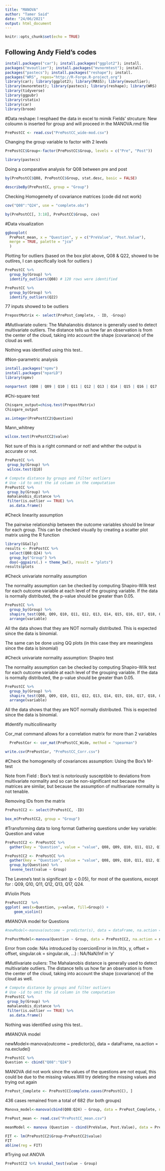 ```yaml
---
title: "MANOVA"
author: "Tamer Said"
date: "24/06/2021"
output: html_document
---
```


```r
knitr::opts_chunk$set(echo = TRUE)
```

## Following Andy Field's codes 

```r
install.packages("car"); install.packages("ggplot2"); install.
packages("mvoutlier"); install.packages("mvnormtest"); install.
packages("pastecs"); install.packages("reshape"); install.
packages("WRS", repos="http://R-Forge.R-project.org")
library(car); library(ggplot2); library(MASS); library(mvoutlier);
library(mvnormtest); library(pastecs); library(reshape); library(WRS)
library(tidyverse)
library(ggpubr)
library(rstatix)
library(car)
library(broom)
```

#Data reshape: I resphaed the data in excel to mimik Fields' strcuture: New coloumn is inserted for group and will proceed in the MANOVA.rmd file

```r
PrePostCC <- read.csv("PrePostCC_wide-mod.csv")
```

Changing the group variable to factor with 2 levels

```r
PrePostCC$Group<-factor(PrePostCC$Group, levels = c("Pre", "Post"))
```

```r
library(pastecs)
```

Doing a comparative analysis for Q08 between pre and post
```r
by(PrePostCC$Q08, PrePostCC$Group, stat.desc, basic = FALSE)
```

```r
describeBy(PrePostCC, group = "Group")
```

Checking Homogeneity of covariance matrices (code did not work)

```r
cov("Q08":"Q24", use = "complete.obs")
```


```r
by(PrePostCC[, 3:18], PrePostCC$Group, cov)
```

#Data visualization

```r
ggboxplot(
  PrePost_mean, x = "Question", y = c("PreValue", "Post.Value"), 
  merge = TRUE, palette = "jco"
  )
```

Plotting for outliers (based on the box plot above, Q08 & Q22, showed to be outlires, I can specifically look for outliers )


```r
PrePostCC %>%
  group_by(Group) %>%
  identify_outliers(Q08) # 120 rows were identified
```

```r
PrePostCC %>%
  group_by(Group) %>%
  identify_outliers(Q22)
```
77 inputs showed to be outliers

```r
PrepostMatrix <- select(PrePost_Complete, - ID, -Group)
```


#Mutlivariate ouliers: 
The Mahalanobis distance is generally used to detect multivariate outliers. The distance tells us how far an observation is from the center of the cloud, taking into account the shape (covariance) of the cloud as well.

Nothing was identified using this test..

#Non-parametric analysis

```r
install.packages("npmv")
install.packages("nparLD")
library(npmv)
```


```r
nonpartest (Q08 | Q09 | Q10 | Q11 | Q12 | Q13 | Q14 | Q15 | Q16 | Q17  | Q18 | Q19 | Q20 | Q21 | Q22 | Q24 ~ Group, data =PrePostCC, permreps = 1000)
```


#Chi-square test

```r
Chisqare_output=chisq.test(PrepostMatrix)
Chisqare_output
```

```r
as.integer(PrePostCC2$Question)
```


Mann_whitney
```r

wilcox.test(PrePostCC2$value)
```
Not sure of this is a right command or not! and whther the output is accurate or not. 

```r
PrePostCC %>%
 group_by(Group) %>% 
 wilcox.test(Q10)
```



```r
# Compute distance by groups and filter outliers
# Use -id to omit the id column in the computation
PrePostCC %>%
 group_by(Group) %>%
 mahalanobis_distance %>%
 filter(is.outlier == TRUE) %>%
  as.data.frame()
```

#Check linearity assumption

The pairwise relationship between the outcome variables should be linear for each group. This can be checked visually by creating a scatter plot matrix using the R function

```r
library(GGally)
results <- PrePostCC %>%
  select(Q08:Q24) %>%
  group_by("Group") %>%
  doo(~ggpairs(.) + theme_bw(), result = "plots")
results$plots
```


#Check univariate normality assumption

The normality assumption can be checked by computing Shapiro-Wilk test for each outcome variable at each level of the grouping variable. If the data is normally distributed, the p-value should be greater than 0.05.

```r
PrePostCC %>%
  group_by(Group) %>%
  shapiro_test(Q08, Q09, Q10, Q11, Q12, Q13, Q14, Q15, Q16, Q17, Q18, Q19, Q20, Q21, Q22, Q24) %>%
  arrange(variable)
```

All the data shows that they are NOT normally distributed. This is expected since the data is binomial. 

The same can be done using QQ plots (in this case they are meaningless since the data is binomial)

#Check univariate normality assumption: Shapiro test

The normality assumption can be checked by computing Shapiro-Wilk test for each outcome variable at each level of the grouping variable. If the data is normally distributed, the p-value should be greater than 0.05.

```r
PrePostCC %>%
  group_by(Group) %>%
  shapiro_test(Q08, Q09, Q10, Q11, Q12, Q13, Q14, Q15, Q16, Q17, Q18, Q19, Q20, Q21, Q22, Q24) %>%
  arrange(variable)
```

All the data shows that they are NOT normally distributed. This is expected since the data is binomial. 



#Identify multicollinearity


Cor_mat command allows for a correlation matrix for more than 2 variables
```r
  PrePostCor <- cor_mat(PrePostCC_Wide, method = "spearman")
```

```r
write.csv(PrePostCor, "PrePostCC_Corr.csv")
```

#Check the homogeneity of covariances assumption:
Using the Box’s M-test

Note from Field : Box’s test is notoriously susceptible
to deviations from multivariate normality and so can be non-significant not because the matrices are similar, but because the assumption of multivariate normality is not tenable.

Removing IDs from the matrix
```r
PrePostCC2 <- select(PrePostCC, -ID)
```


```r
box_m(PrePostCC2, group = "Group")
```

#Transforming data to long format
Gathering questions under key variable: Question and value

```r
PrePostCC2 <- PrePostCC %>% 
  gather(key = "Question", value = "value", Q08, Q09, Q10, Q11, Q12, Q13, Q14, Q15, Q16, Q17, Q18, Q19, Q20, Q21, Q22, Q24)
```



```r
PrePostCC2 <- PrePostCC %>% 
  gather(key = "Question", value = "value", Q08, Q09, Q10, Q11, Q12, Q13, Q14, Q15, Q16, Q17, Q18, Q19, Q20, Q21, Q22, Q24) %>%
  group_by(Question) %>%
  levene_test(value ~ Group)
```
The Levene’s test is significant (p < 0.05), for most of the questions, except for : Q09, Q10, Q11, Q12, Q13, Q17, Q24.

#Violin Plots
```r
PrePostCC2  %>% 
ggplot( aes(x=Question, y=value, fill=Group)) +
    geom_violin()
```


#MANOVA model for Questions

```r
#newModel<-manova(outcome ~ predictor(s), data = dataFrame, na.action = na.exclude()

PrePostModel<-manova(Question ~ Group, data = PrePostCC2, na.action = na.exclude)   
```

Error from code: NAs introduced by coercionError in lm.fit(x, y, offset = offset, singular.ok = singular.ok, ...) : 
  NA/NaN/Inf in 'y'


#Mutlivariate ouliers: 
The Mahalanobis distance is generally used to detect multivariate outliers. The distance tells us how far an observation is from the center of the cloud, taking into account the shape (covariance) of the cloud as well.


```r
# Compute distance by groups and filter outliers
# Use -id to omit the id column in the computation
PrePostCC %>%
 group_by(Group) %>%
 mahalanobis_distance %>%
 filter(is.outlier == TRUE) %>%
  as.data.frame()

```

Nothing was identified using this test..


#MANOVA model

newModel<-manova(outcome ~ predictor(s), data = dataFrame, na.action = na.exclude()

```r
PrePostCC %>%
Question <- cbind("Q08":"Q24")
```

MANOVA did not work since the values of the questions are not equal, this could be due to the missing values.Will try deleting the missing values and trying out again

```r
PrePost_Complete <- PrePostCC[complete.cases(PrePostCC), ]
```

436 cases remained from a total of 682 (for both groups)

```r
Manova_model<-manova(cbind(Q08:Q24) ~ Group, data = PrePost_Complete, na.action = na.exclude)
```


```r
PrePost_mean <- read.csv("PrePostCC_mean.csv")
```


```r
meanModel <- manova (Question ~ cbind(PreValue, Post.Value), data = PrePost_mean,na.action = na.exclude)
```


```r
FIT <- lm(PrePostCC2$Group~PrePostCC2$value)
FIT
abline(reg = FIT)
```

#Trying out ANOVA

```r
PrePostCC2 %>% kruskal_test(value ~ Group)
```

